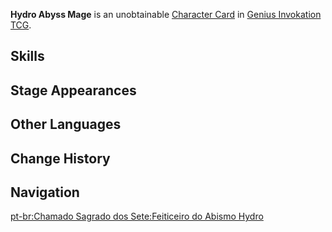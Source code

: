 {{About|the [[Character Card]]|the [[Elite Enemy]]|Hydro Abyss Mage}}
{{Genius Invokation TCG Infobox
|title       = Hydro Abyss Mage
|id          = 003201
|image       = Hydro Abyss Mage Character Card.png
|type        = Character Card
|health      = 4
|element     = Hydro
|faction     = Monster
|weapon      = Other Weapons
}}
'''Hydro Abyss Mage''' is an unobtainable [[Character Card]] in [[Genius Invokation TCG]].

==Skills==
{{Genius Invokation TCG Skills Table}}

==Stage Appearances==
{{Genius Invokation TCG Stage Appearances}}

==Other Languages==
{{Transclude|Hydro Abyss Mage|Other Languages}}

==Change History==
{{Change History|3.3}}

==Navigation==
{{Genius Invokation TCG Navbox|Character Card Unobtainable}}
[[pt-br:Chamado Sagrado dos Sete:Feiticeiro do Abismo Hydro]]